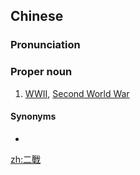 {{also|二战}}
==Chinese==
{{zh-forms|s=二战}}

===Pronunciation===
{{zh-pron
|m=Èrzhàn
|c=ji6 zin3
|cat=pn
}}

===Proper noun===
{{zh-proper noun}}
# [[WWII]], [[Second World War]]

====Synonyms====
* {{l|zh|第二次世界大戰}}

[[zh:二戰]]